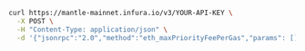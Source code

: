 
<Tabs>
  <TabItem value="cURL">

  ```bash
  curl https://mantle-mainnet.infura.io/v3/YOUR-API-KEY \
    -X POST \
    -H "Content-Type: application/json" \
    -d '{"jsonrpc":"2.0","method":"eth_maxPriorityFeePerGas","params": [],"id":1}'
  ```
  </TabItem>
</Tabs>

